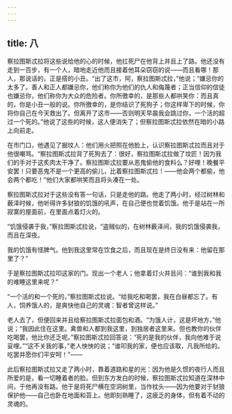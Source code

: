 ```yaml
---
---
---
```

title: 八
---



察拉图斯忒拉将这些说给他的心的时候，他扛死尸在他背上并且上了路。他还没有走到一百步，有一个人，暗地走近他而且接着他耳朵窃窃的说——而且看哪！那人，那说话的，正是搭的小丑。“出了这市，阿，察拉图斯忒拉，”他说；“嫌忌你的太多了。善人和正人都嫌忌你，他们称你为他们的仇人和侮蔑者；正当信仰的信徒也嫌忌你，他们称你为大众的危险者。你所徼幸的，是那些人都哄笑你：而且真的，你是小丑一般的说。你所徼幸的，是你结识了死狗子；你这样卑下的时候，你将你自己在今天救出了。但离开了这市——否则明天早晨我会跳过你，一个活的超过一个死的。”他说了这些的时候，这人便消失了；但察拉图斯忒拉依然在暗的小路上向前走。

在市门口，他遇见了掘坟人：他们用火把照在他脸上，认识察拉图斯忒拉而且对于他很嘲骂。“察拉图斯忒拉背了死狗去了：很好，察拉图斯忒拉做了坟匠！因为我们的手对于这炙肉太干净了。察拉图斯忒拉要从恶鬼偷他的食料么？好哩！晚餐平安罢！只要恶鬼不是一个更高的偷儿，比着察拉图斯忒拉！——他会两个都偷，他会两个都吃！”他们大家都哄笑而且将头凑在一处。

察拉图斯忒拉对于这些没有答一句话，只是走他的路。他走了两小时，经过树林和薮泽时候，他听得许多豺狼的饥饿的吼声，在自己便也觉着饥饿。他于是站在一所寂寞的屋面前，在里面点着灯火的。

“饥饿侵袭于我，”察拉图斯忒拉说，“盗贼似的，在树林薮泽间，我的饥饿侵袭我，而且在深夜。

我的饥饿有怪脾气。他到我这里常在饮食之后，而且现在是终日没有来：他留在那里了？”

于是察拉图斯忒拉叩这家的门。现出一个老人；他拿着灯火并且问：“谁到我和我的难睡这里来呢？”

“一个活的和一个死的，”察拉图斯忒拉说。“给我吃和喝罢，我在白昼都忘了。有人，饲养饿人的，是爽快他自己的灵魂：智者曾这样说。”

老人去了，但便回来并且给察拉图斯忒拉面包和酒。“为饿人计，这是坏地方，”他说；“我因此住在这里。禽兽和人都到我这里，到独居者这里来。但也教你的伙伴吃喝罢，他比你还乏呢。”察拉图斯忒拉回答说：“死的是我的伙伴，我向他难于说妥哩。”“这不关我的事，”老人怏怏的说；“谁叩我的家，便也应该取，凡我所给的。吃罢并愿你们平安呵！”——

此后察拉图斯忒拉又走了两小时，靠着道路和星的光：因为他是久惯的夜行人而且所爱的是，看一切睡着者的脸。但到东方发白的时候，察拉图斯忒拉知道在深林中间，于他再没有路。他于是将死尸横在空洞树里，当作枕头——因为他要对于豺狼保护他——自己也卧在地面和苔上。他即刻熟睡了，这疲乏的身体，但有着不动的灵魂的。